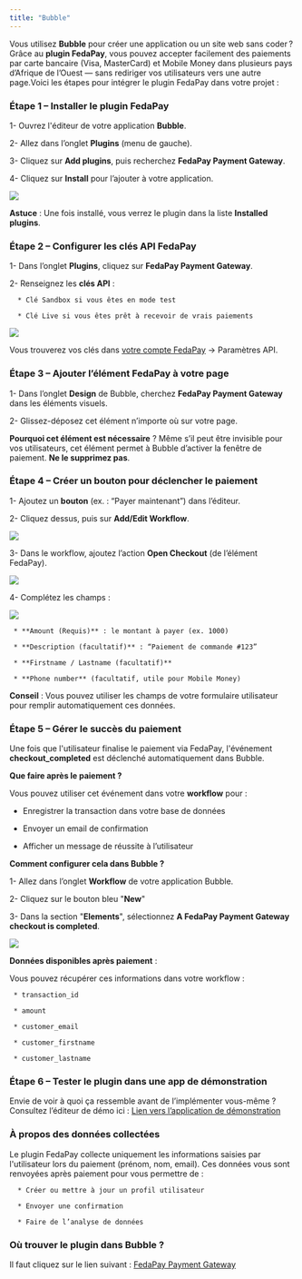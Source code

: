 ```yaml
---
title: "Bubble"
---
```


Vous utilisez **Bubble** pour créer une application ou un site web sans coder ? Grâce au **plugin FedaPay**, vous pouvez accepter facilement des paiements par carte bancaire (Visa, MasterCard) et Mobile Money dans plusieurs pays d’Afrique de l’Ouest — sans rediriger vos utilisateurs vers une autre page.Voici les étapes pour intégrer le plugin FedaPay dans votre projet  : 

### Étape 1 – Installer le plugin FedaPay

1- Ouvrez l'éditeur de votre application **Bubble**.

2- Allez dans l’onglet **Plugins** (menu de gauche).

3- Cliquez sur **Add plugins**, puis recherchez **FedaPay Payment Gateway**.

4- Cliquez sur **Install** pour l’ajouter à votre application.

<Frame>
  <img src="https://res.cloudinary.com/dvilp6td2/image/upload/v1748018711/screely-1748015204121_z4rx8l.png" />
</Frame>

<Note>**Astuce** : Une fois installé, vous verrez le plugin dans la liste **Installed plugins**.</Note>

### Étape 2 – Configurer les clés API FedaPay

1- Dans l’onglet **Plugins**, cliquez sur **FedaPay Payment Gateway**.

2- Renseignez les **clés API** :

      * Clé Sandbox si vous êtes en mode test

      * Clé Live si vous êtes prêt à recevoir de vrais paiements

<Frame>
  <img src="https://res.cloudinary.com/dvilp6td2/image/upload/v1748018711/screely-1748015773095_fwpeyy.png" />
</Frame>

Vous trouverez vos clés dans [votre compte FedaPay](https://live.fedapay.com/login) → Paramètres API.

### Étape 3 – Ajouter l’élément FedaPay à votre page

1- Dans l’onglet **Design** de Bubble, cherchez **FedaPay Payment Gateway** dans les éléments visuels.

2- Glissez-déposez cet élément n’importe où sur votre page.

<Info>**Pourquoi cet élément est nécessaire** ?
Même s’il peut être invisible pour vos utilisateurs, cet élément permet à Bubble d’activer la fenêtre de paiement. **Ne le supprimez pas**.</Info>

### Étape 4 – Créer un bouton pour déclencher le paiement

1- Ajoutez un **bouton** (ex. : “Payer maintenant”) dans l’éditeur.

2- Cliquez dessus, puis sur **Add/Edit Workflow**.

<Frame>
  <img src="https://res.cloudinary.com/dvilp6td2/image/upload/v1748018711/screely-1748017025108_rmj5tz.png" />
</Frame>

3- Dans le workflow, ajoutez l’action **Open Checkout** (de l’élément FedaPay).

<Frame>
  <img src="https://res.cloudinary.com/dvilp6td2/image/upload/v1748018711/screely-1748017163530_vt2xjs.png" />
</Frame>

4- Complétez les champs :

<Frame>
  <img src="https://res.cloudinary.com/dvilp6td2/image/upload/v1748018712/screely-1748018469163_omvr8c.png" />
</Frame>

     * **Amount (Requis)** : le montant à payer (ex. 1000)

     * **Description (facultatif)** : “Paiement de commande #123”

     * **Firstname / Lastname (facultatif)**

     * **Phone number** (facultatif, utile pour Mobile Money)

<Tip>**Conseil** : Vous pouvez utiliser les champs de votre formulaire utilisateur pour remplir automatiquement ces données.</Tip>

### Étape 5 – Gérer le succès du paiement 

Une fois que l'utilisateur finalise le paiement via FedaPay, l'événement **checkout_completed** est déclenché automatiquement dans Bubble.

**Que faire après le paiement ?**

Vous pouvez utiliser cet événement dans votre **workflow** pour :

  * Enregistrer la transaction dans votre base de données

  * Envoyer un email de confirmation

  * Afficher un message de réussite à l’utilisateur

**Comment configurer cela dans Bubble ?**

1- Allez dans l’onglet **Workflow** de votre application Bubble.

2- Cliquez sur le bouton bleu "**New**" 

3- Dans la section "**Elements**", sélectionnez **A FedaPay Payment Gateway checkout is completed**.

<Frame>
  <img src="https://res.cloudinary.com/dvilp6td2/image/upload/v1748018713/screely-1748018565647_szjfmv.png" />
</Frame>

**Données disponibles après paiement** :

Vous pouvez récupérer ces informations dans votre workflow :

     * transaction_id

     * amount

     * customer_email

     * customer_firstname

     * customer_lastname

### Étape 6 – Tester le plugin dans une app de démonstration

Envie de voir à quoi ça ressemble avant de l’implémenter vous-même ?
Consultez l’éditeur de démo ici : [Lien vers l’application de démonstration](http://bubble.io/page?id=payment-gateway-78241&tab=Design&name=index)

### À propos des données collectées

Le plugin FedaPay collecte uniquement les informations saisies par l'utilisateur lors du paiement (prénom, nom, email). Ces données vous sont renvoyées après paiement pour vous permettre de :

      * Créer ou mettre à jour un profil utilisateur

      * Envoyer une confirmation

      * Faire de l’analyse de données

### Où trouver le plugin dans Bubble ?

Il faut cliquez sur le lien suivant : [FedaPay Payment Gateway](https://bubble.io/plugin/fedapay-payment-gateway-1744967327162x196581148574351360)

